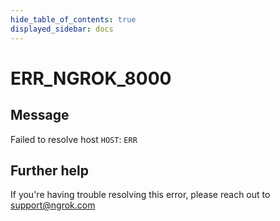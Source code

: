 ```yaml
---
hide_table_of_contents: true
displayed_sidebar: docs
---
```



# ERR_NGROK_8000

## Message

Failed to resolve host `HOST`: `ERR`

<ErrorDetails error="err_ngrok_8000" />

## Further help

If you're having trouble resolving this error, please reach out to [support@ngrok.com](mailto:support@ngrok.com?subject=Help%20with%20ERR_NGROK_8000)
